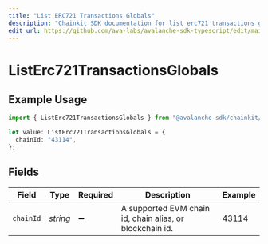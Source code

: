 ```yaml
---
title: "List ERC721 Transactions Globals"
description: "Chainkit SDK documentation for list erc721 transactions globals"
edit_url: https://github.com/ava-labs/avalanche-sdk-typescript/edit/main/chainkit/docs/models/operations/listerc721transactionsglobals.md
---
```


# ListErc721TransactionsGlobals

## Example Usage

```typescript
import { ListErc721TransactionsGlobals } from "@avalanche-sdk/chainkit/models/operations";

let value: ListErc721TransactionsGlobals = {
  chainId: "43114",
};
```

## Fields

| Field                                                    | Type                                                     | Required                                                 | Description                                              | Example                                                  |
| -------------------------------------------------------- | -------------------------------------------------------- | -------------------------------------------------------- | -------------------------------------------------------- | -------------------------------------------------------- |
| `chainId`                                                | *string*                                                 | :heavy_minus_sign:                                       | A supported EVM chain id, chain alias, or blockchain id. | 43114                                                    |